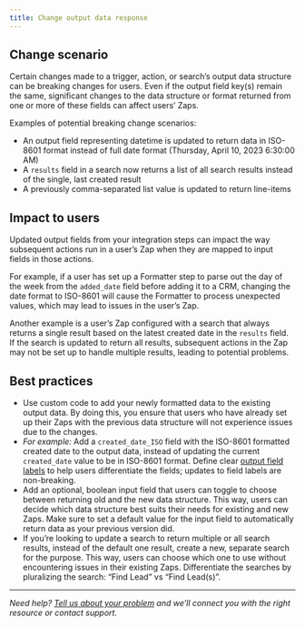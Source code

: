 ```yaml
---
title: Change output data response
---
```

## Change scenario

Certain changes made to a trigger, action, or search’s output data structure can be breaking changes for users. Even if the output field key(s) remain the same, significant changes to the data structure or format returned from one or more of these fields can affect users’ Zaps.

Examples of potential breaking change scenarios:

*   An output field representing datetime is updated to return data in ISO-8601 format instead of full date format (Thursday, April 10, 2023 6:30:00 AM)
*   A `results` field in a search now returns a list of all search results instead of the single, last created result
*   A previously comma-separated list value is updated to return line-items

## Impact to users

Updated output fields from your integration steps can impact the way subsequent actions run in a user’s Zap when they are mapped to input fields in those actions.

For example, if a user has set up a Formatter step to parse out the day of the week from the `added_date` field before adding it to a CRM, changing the date format to ISO-8601 will cause the Formatter to process unexpected values, which may lead to issues in the user’s Zap.

Another example is a user’s Zap configured with a search that always returns a single result based on the latest created date in the `results` field. If the search is updated to return all results, subsequent actions in the Zap may not be set up to handle multiple results, leading to potential problems.

## Best practices

*   Use custom code to add your newly formatted data to the existing output data. By doing this, you ensure that users who have already set up their Zaps with the previous data structure will not experience issues due to the changes.
*   _For example:_ Add a `created_date_ISO` field with the ISO-8601 formatted created date to the output data, instead of updating the current `created_date` value to be in ISO-8601 format. Define clear [output field labels](/platform/build/sample-data) to help users differentiate the fields; updates to field labels are non-breaking.
*   Add an optional, boolean input field that users can toggle to choose between returning old and the new data structure. This way, users can decide which data structure best suits their needs for existing and new Zaps. Make sure to set a default value for the input field to automatically return data as your previous version did.
*   If you’re looking to update a search to return multiple or all search results, instead of the default one result, create a new, separate search for the purpose. This way, users can choose which one to use without encountering issues in their existing Zaps. Differentiate the searches by pluralizing the search: “Find Lead” vs “Find Lead(s)”.

- - -

_Need help? [Tell us about your problem](https://developer.zapier.com/contact) and we’ll connect you with the right resource or contact support._
